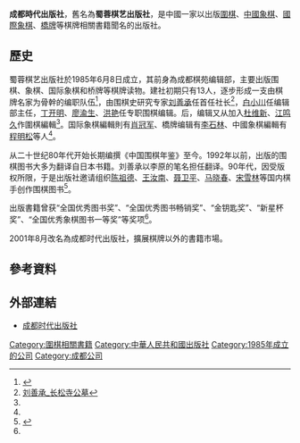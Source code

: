 '''成都時代出版社'''，舊名為'''蜀蓉棋艺出版社'''，是中國一家以出版[[圍棋|圍棋]]、[[中國象棋|中國象棋]]、[[國際象棋|國際象棋]]、[[橋牌|橋牌]]等棋牌相關書籍聞名的出版社。

==歷史==

蜀蓉棋艺出版社於1985年6月8日成立，其前身為成都棋苑编辑部，主要出版围棋、象棋、国际象棋和桥牌等棋牌读物。建社初期只有13人，逐步形成一支由棋牌名家为骨幹的编职队伍<ref name="棋牌艺苑明珠">{{Cite web |url=http://wuxizazhi.cnki.net/Search/QYYY199604005.html |title=江华：〈棋牌艺苑明珠——介绍蜀蓉棋艺出版社十年历程〉，《棋艺(象棋版)》1996年第04期 |access-date=2013-07-24 |archive-date=2019-08-21 |archive-url=https://web.archive.org/web/20190821060840/http://wuxizazhi.cnki.net/Search/QYYY199604005.html |dead-url=no }}</ref>，由围棋史研究专家[[刘善承|刘善承]]任首任社长<ref>[http://www.chinacss.com.cn/mingrenmailuo/26.html 刘善承_长松寺公墓]{{dead link|date=2018年3月 |bot=InternetArchiveBot |fix-attempted=yes }}</ref>，[[白小川|白小川]]任编辑部主任，[[丁开明|丁开明]]、[[廖渝生|廖渝生]]、[[洪艳|洪艳]]任专职围棋编辑。后，编辑又从加入[[杜维新|杜维新]]、[[江鸣久|江鸣久]]作圍棋編輯<ref name="春风桃李花开日"></ref>。国际象棋編輯則有[[肖冠军|肖冠军]]、橋牌编辑有[[李石林|李石林]]、中國象棋編輯有[[程明松|程明松]]等人<ref name="棋牌艺苑明珠"></ref>。

从二十世纪80年代开始长期编撰《中国围棋年鉴》至今。1992年以前，出版的围棋图书大多为翻译自日本书籍。刘善承以李原的笔名担任翻译。90年代，因受版权所限，于是出版社邀请组织[[陈祖德|陈祖德]]、[[王汝南|王汝南]]、[[聂卫平|聂卫平]]、[[马晓春|马晓春]]、[[宋雪林|宋雪林]]等国内棋手创作围棋图书<ref name="春风桃李花开日">{{Cite web |url=http://sports.sina.com.cn/o/2005-03-08/13361438014.shtml |title=春风桃李花开日--蜀蓉棋艺出版社二十年 |access-date=2013-06-15 |archive-date=2019-08-20 |archive-url=https://web.archive.org/web/20190820041210/http://sports.sina.com.cn/o/2005-03-08/13361438014.shtml |dead-url=no }}</ref>。

出版書籍曾获“全国优秀图书奖”、“全国优秀图书畅销奖”、“金钥匙奖”、“新星杯奖”、“全国优秀象棋图书一等奖”等奖项<ref name="棋牌艺苑明珠"></ref>。

2001年8月改名為成都时代出版社，擴展棋牌以外的書籍市場。

==參考資料==
{{reflist}}

==外部連結==
*[http://www.chengdusd.com/ 成都时代出版社] {{Wayback|url=http://www.chengdusd.com/ |date=20210226060022 }}

{{stub}}

[[Category:圍棋相關書籍|Category:圍棋相關書籍]]
[[Category:中華人民共和國出版社|Category:中華人民共和國出版社]]
[[Category:1985年成立的公司|Category:1985年成立的公司]]
[[Category:成都公司|Category:成都公司]]
